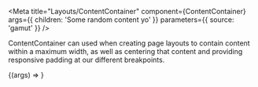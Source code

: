 
<Meta
  title="Layouts/ContentContainer"
  component={ContentContainer}
  args={{ children: 'Some random content yo' }}
  parameters={{ source: 'gamut' }}
/>

ContentContainer can used when creating page layouts to contain content
within a maximum width, as well as centering that content and providing
responsive padding at our different breakpoints.

<Canvas>
  <Story name="Content Container">
    {(args) => <ContentContainer {...args} />}
  </Story>
</Canvas>

<Props story="Content Container" />
